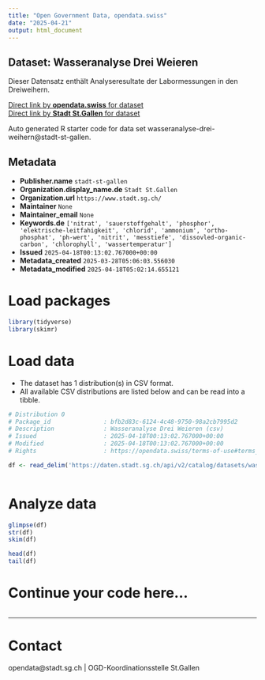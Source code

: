 ```yaml
---
title: "Open Government Data, opendata.swiss"
date: "2025-04-21"
output: html_document
---
```


## Dataset: Wasseranalyse Drei Weieren

Dieser Datensatz enthält Analyseresultate der Labormessungen in den Dreiweihern.

[Direct link by **opendata.swiss** for dataset](https://opendata.swiss/de/dataset/wasseranalyse-drei-weieren)<br>
[Direct link by **Stadt St.Gallen** for dataset](https://daten.stadt.sg.ch/explore/dataset/wasseranalyse-drei-weihern/)

Auto generated R starter code for data set wasseranalyse-drei-weihern@stadt-st-gallen.

## Metadata

- **Publisher.name** `stadt-st-gallen`
- **Organization.display_name.de** `Stadt St.Gallen`
- **Organization.url** `https://www.stadt.sg.ch/`
- **Maintainer** `None`
- **Maintainer_email** `None`
- **Keywords.de** `['nitrat', 'sauerstoffgehalt', 'phosphor', 'elektrische-leitfahigkeit', 'chlorid', 'ammonium', 'ortho-phosphat', 'ph-wert', 'nitrit', 'messtiefe', 'dissovled-organic-carbon', 'chlorophyll', 'wassertemperatur']`
- **Issued** `2025-04-18T00:13:02.767000+00:00`
- **Metadata_created** `2025-03-28T05:06:03.556030`
- **Metadata_modified** `2025-04-18T05:02:14.655121`


# Load packages

```r

library(tidyverse)
library(skimr)

```

# Load data

-   The dataset has 1 distribution(s) in CSV format.
-   All available CSV distributions are listed below and can be read into a tibble.

```r

# Distribution 0
# Package_id               : bfb2d83c-6124-4c48-9750-98a2cb7995d2
# Description              : Wasseranalyse Drei Weieren (csv)
# Issued                   : 2025-04-18T00:13:02.767000+00:00
# Modified                 : 2025-04-18T00:13:02.767000+00:00
# Rights                   : https://opendata.swiss/terms-of-use#terms_by

df <- read_delim('https://daten.stadt.sg.ch/api/v2/catalog/datasets/wasseranalyse-drei-weihern/exports/csv?use_labels=true')



```

# Analyze data

```r

glimpse(df)
str(df)
skim(df)

head(df)
tail(df)

```

# Continue your code here...

```r

```

------------------------------------------------------------------------

# Contact

opendata@stadt.sg.ch | OGD-Koordinationsstelle St.Gallen

